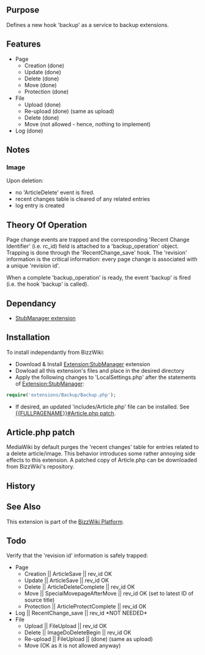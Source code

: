 {{Extension
|name        = Backup
|status      = beta
|type        = hook
|hook1       = RecentChange_save
|hook2       = ArticleSaveComplete
|hook3       = ArticleDeleteComplete
|hook4       = ArticleDelete
|hook5       = SpecialMovepageAfterMove
|hook6       = ArticleProtectComplete
|hook7       = ImageDoDeleteBegin
|author      = [[user:jldupont|Jean-Lou Dupont]]
|image       =
|version     = See SVN ($Id$)
|update      =
|mediawiki   = tested on 1.10 but probably works with a earlier versions
|download    = [http://bizzwiki.googlecode.com/svn/trunk/BizzWiki/extensions/Backup/ SVN]
|readme      =
|changelog   =
|description = 
|parameters  =
|rights      =
|example     =
}}
<!--@@
{{#autoredirect: Extension|{{#noext:{{SUBPAGENAME}} }} }}
== File Status ==
This section is only valid when viewing the page in a BizzWiki environment.
<code>(($#extractmtime|@@mtime@@$))  (($#extractfile|@@file@@$))</code>

Status: (($#comparemtime|<b>File system copy is newer - [{{fullurl:{{NAMESPACE}}:{{PAGENAME}}|action=reload}} Reload] </b>|Up to date$))
@@-->
== Purpose==
Defines a new hook 'backup' as a service to backup extensions.

== Features ==
* Page
** Creation   (done)
** Update     (done)
** Delete     (done)
** Move       (done)
** Protection (done)
* File
** Upload     (done)
** Re-upload  (done) (same as upload)
** Delete     (done)
** Move       (not allowed - hence, nothing to implement)
* Log         (done)

== Notes ==
=== Image ===
Upon deletion:
* no 'ArticleDelete' event is fired.
* recent changes table is cleared of any related entries
* log entry is created

== Theory Of Operation ==
Page change events are trapped and the corresponding 'Recent Change Identifier' (i.e. rc_id) field is attached
to a 'backup_operation' object. Trapping is done through the 'RecentChange_save' hook.
The 'revision' information is the critical information: every page change is associated with a unique 'revision id'.
 
When a complete 'backup_operation' is ready, the event 'backup' is fired (i.e. the hook 'backup' is called).

== Dependancy ==
* [[Extension:StubManager|StubManager extension]]

== Installation ==
To install independantly from BizzWiki:
* Download & Install [[Extension:StubManager]] extension
* Dowload all this extension's files and place in the desired directory
* Apply the following changes to 'LocalSettings.php' after the statements of [[Extension:StubManager]]:
<source lang=php>
require('extensions/Backup/Backup.php');
</source>
* If desired, an updated 'includes/Article.php' file can be installed. See [[{{FULLPAGENAME}}#Article.php patch]].

== Article.php patch ==
MediaWiki by default purges the 'recent changes' table for entries related to a delete article/image.
This behavior introduces some rather annoying side effects to this extension. A patched copy of Article.php
can be downloaded from BizzWiki's repository.

== History ==

== See Also ==
This extension is part of the [[Extension:BizzWiki|BizzWiki Platform]].

== Todo ==
Verify that the 'revision id' information is safely trapped:
* Page
** Creation   || ArticleSave              || rev_id OK
** Update     || ArticleSave              || rev_id OK
** Delete     || ArticleDeleteComplete    || rev_id OK
** Move       || SpecialMovepageAfterMove || rev_id OK (set to latest ID of source title)
** Protection || ArticleProtectComplete   || rev_id OK
* Log         || RecentChange_save        || rev_id *NOT NEEDED*
* File
** Upload     || FileUpload               || rev_id OK
** Delete     || ImageDoDeleteBegin       || rev_id OK
** Re-upload  || FileUpload               || (done) (same as upload)
** Move       (OK as it is not allowed anyway)
